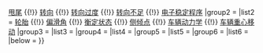 {{Navbox
|name = {{PAGENAME}}
|title = [[汽车操控]]
|image = 
|above = 
|group1 = 
|list1 = [[質心|重心]] {{!}} [[甩尾]] {{!}} [[转向]] {{!}} [[转向过度]] {{!}} [[转向不足]] {{!}} [[电子稳定程序]]
|group2 = 
|list2 = [[轮胎]] {{!}} [[偏滑角]] {{!}} [[衡定状态]] {{!}} [[侧倾点]] {{!}} [[车辆动力学]] {{!}} [[车辆重心移动]]
|group3 = 
|list3 = 
|group4 = 
|list4 = 
|group5 = 
|list5 = 
|group6 = 
|list6 = 
|below = 
}}